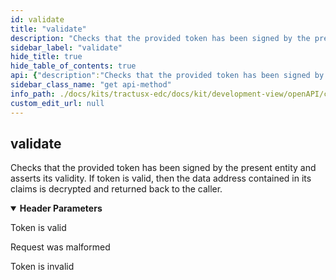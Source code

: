 ```yaml
---
id: validate
title: "validate"
description: "Checks that the provided token has been signed by the present entity and asserts its validity. If token is valid, then the data address contained in its claims is decrypted and returned back to the caller."
sidebar_label: "validate"
hide_title: true
hide_table_of_contents: true
api: {"description":"Checks that the provided token has been signed by the present entity and asserts its validity. If token is valid, then the data address contained in its claims is decrypted and returned back to the caller.","operationId":"validate","parameters":[{"in":"header","name":"Authorization","required":true,"schema":{"type":"string","example":null}}],"responses":{"200":{"description":"Token is valid"},"400":{"description":"Request was malformed"},"403":{"description":"Token is invalid"}},"tags":["Consumer Pull Token Validation"],"method":"get","path":"/token","info":{"title":"EDC Transfer Data Plane API","description":null,"version":"0.0.1-SNAPSHOT"},"postman":{"name":"validate","description":{"content":"Checks that the provided token has been signed by the present entity and asserts its validity. If token is valid, then the data address contained in its claims is decrypted and returned back to the caller.","type":"text/plain"},"url":{"path":["token"],"host":["{{baseUrl}}"],"query":[],"variable":[]},"method":"GET"}}
sidebar_class_name: "get api-method"
info_path: ./docs/kits/tractusx-edc/docs/kit/development-view/openAPI/control-api/transfer-data-plane/edc-transfer-data-plane-api
custom_edit_url: null
---
```



## validate



Checks that the provided token has been signed by the present entity and asserts its validity. If token is valid, then the data address contained in its claims is decrypted and returned back to the caller.

<details style={{"marginBottom":"1rem"}} data-collapsed={false} open={true}><summary style={{}}><strong>Header Parameters</strong></summary><div><ul><ParamsItem className={"paramsItem"} param={{"in":"header","name":"Authorization","required":true,"schema":{"type":"string","example":null}}}></ParamsItem></ul></div></details><div><ApiTabs><TabItem label={"200"} value={"200"}><div>

Token is valid

</div><div></div></TabItem><TabItem label={"400"} value={"400"}><div>

Request was malformed

</div><div></div></TabItem><TabItem label={"403"} value={"403"}><div>

Token is invalid

</div><div></div></TabItem></ApiTabs></div>
      